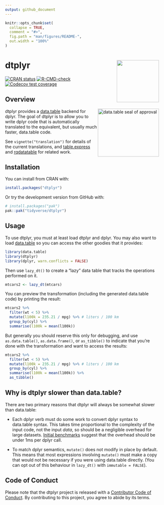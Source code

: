 ```yaml
---
output: github_document
---
```


<!-- README.md is generated from README.Rmd. Please edit that file -->

```r
knitr::opts_chunk$set(
  collapse = TRUE,
  comment = "#>",
  fig.path = "man/figures/README-",
  out.width = "100%"
)
```

# dtplyr <a href='https://dtplyr.tidyverse.org'><img src='man/figures/logo.png' align="right" height="138" /></a>

<!-- badges: start -->
[![CRAN status](https://www.r-pkg.org/badges/version/dtplyr)](https://cran.r-project.org/package=dtplyr)
[![R-CMD-check](https://github.com/tidyverse/dtplyr/actions/workflows/R-CMD-check.yaml/badge.svg)](https://github.com/tidyverse/dtplyr/actions/workflows/R-CMD-check.yaml)
[![Codecov test coverage](https://codecov.io/gh/tidyverse/dtplyr/graph/badge.svg)](https://app.codecov.io/gh/tidyverse/dtplyr)
<!-- badges: end -->

## Overview

<a href="https://rdatatable-community.github.io/The-Raft/posts/2024-08-01-seal_of_approval-dtplyr/"><img src='man/figures/dt-seal.png' align="right" width="200" height="157" alt="data.table seal of approval"/></a>dtplyr provides a [data.table](http://r-datatable.com/) backend for dplyr. The goal of dtplyr is to allow you to write dplyr code that is automatically translated to the equivalent, but usually much faster, data.table code.

See `vignette("translation")` for details of the current translations, and  [table.express](https://github.com/asardaes/table.express) and [rqdatatable](https://github.com/WinVector/rqdatatable/) for related work.

## Installation

You can install from CRAN with:

```R
install.packages("dtplyr")
```

Or try the development version from GitHub with:

```R
# install.packages("pak")
pak::pak("tidyverse/dtplyr")
```

## Usage

To use dtplyr, you must at least load dtplyr and dplyr. You may also want to load [data.table](http://r-datatable.com/) so you can access the other goodies that it provides:

```r
library(data.table)
library(dtplyr)
library(dplyr, warn.conflicts = FALSE)
```

Then use `lazy_dt()` to create a "lazy" data table that tracks the operations performed on it.

```r
mtcars2 <- lazy_dt(mtcars)
```

You can preview the transformation (including the generated data.table code) by printing the result:

```r
mtcars2 %>%
  filter(wt < 5) %>%
  mutate(l100k = 235.21 / mpg) %>% # liters / 100 km
  group_by(cyl) %>%
  summarise(l100k = mean(l100k))
```

But generally you should reserve this only for debugging, and use `as.data.table()`, `as.data.frame()`, or `as_tibble()` to indicate that you're done with the transformation and want to access the results:

```r
mtcars2 %>%
  filter(wt < 5) %>%
  mutate(l100k = 235.21 / mpg) %>% # liters / 100 km
  group_by(cyl) %>%
  summarise(l100k = mean(l100k)) %>%
  as_tibble()
```

## Why is dtplyr slower than data.table?

There are two primary reasons that dtplyr will always be somewhat slower than data.table:

* Each dplyr verb must do some work to convert dplyr syntax to data.table
  syntax. This takes time proportional to the complexity of the input code,
  not the input _data_, so should be a negligible overhead for large datasets.
  [Initial benchmarks][benchmark] suggest that the overhead should be under
  1ms per dplyr call.

* To match dplyr semantics, `mutate()` does not modify in place by default.
  This means that most expressions involving `mutate()` must make a copy
  that would not be necessary if you were using data.table directly.
  (You can opt out of this behaviour in `lazy_dt()` with `immutable = FALSE`).

[benchmark]: https://dtplyr.tidyverse.org/articles/translation.html#performance

## Code of Conduct

Please note that the dtplyr project is released with a [Contributor Code of Conduct](https://dtplyr.tidyverse.org/CODE_OF_CONDUCT.html). By contributing to this project, you agree to abide by its terms.
